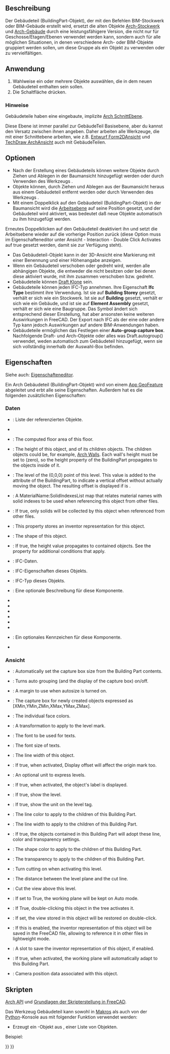 <languages/>

{{Docnav/de
|
|
|[[Arch_Workbench/de|Arch]]
|IconL=
|IconR=
|IconC=Workbench_Arch.svg
}}

<div class="mw-translate-fuzzy">
{{VeryImportantMessage|DIESER BEFEHL IST VERALTET<br>
Er steht in {{VersionPlus/de|1.0}} nicht zur Verfügung. Stattdessen kann [[Arch_Floor/de|Arch Stockwerk]] verwendet werden.}}
</div>

{{GuiCommand/de
|Name=Arch BuildingPart
|Name/de=Arch Gebäudeteil
|MenuLocation=Arch → Gebäudeteil, 3D/BIM → Level
|Workbenches=[[Arch_Workbench/de|Arch]]
|Version=0.18
|SeeAlso=[[Arch_Building/de|Arch Gebäude]], [[Arch_Site/de|Arch Grundstück]]
}}

<span id="Description"></span>
==Beschreibung==

<div class="mw-translate-fuzzy">
Der Gebäudeteil (BuildingPart-Objekt), der mit den Befehlen BIM-Stockwerk oder BIM-Gebäude erstellt wird, ersetzt die alten Objekte [[Arch_Floor/de|Arch-Stockwerk]] und [[Arch_Building/de|Arch-Gebäude]] durch eine leistungsfähigere Version, die nicht nur für Geschosse/Etagen/Ebenen verwendet werden kann, sondern auch für alle möglichen Situationen, in denen verschiedene Arch- oder BIM-Objekte gruppiert werden sollen, um diese Gruppe als ein Objekt zu verwenden oder zu vervielfältigen.
</div>

<span id="Usage"></span>
==Anwendung==

# Wahlweise ein oder mehrere Objekte auswählen, die in dem neuen Gebäudeteil enthalten sein sollen.
# Die Schaltfläche {{Button|[[Image:Arch BuildingPart.svg|16px]] [[Arch_BuildingPart/de|Arch Gebäudeteil]]}} drücken.

<span id="Notes"></span>
=== Hinweise ===

Gebäudeteile haben eine eingebaute, implizite [[Arch_SectionPlane/de|Arch SchnittEbene]].

Diese Ebene ist immer parallel zur GebäudeTeil Basisebene, aber du kannst den Versatz zwischen ihnen angeben. Daher arbeiten alle Werkzeuge, die mit einer Schnittebene arbeiten, wie z.B. [[Draft_Shape2DView/de|Entwurf Form2DAnsicht]] und [[TechDraw_ArchView/de|TechDraw ArchAnsicht]] auch mit GebäudeTeilen.

<span id="Options"></span>
==Optionen==

* Nach der Erstellung eines Gebäudeteils können weitere Objekte durch Ziehen und Ablegen in der Baumansicht hinzugefügt werden oder durch Verwenden des Werkzeugs {{Button|[[Image:Arch Add.svg|16px]] [[Arch_Add/de|Arch Hinzufügen]]}}.
* Objekte können, durch Ziehen und Ablegen aus der Baumansicht heraus aus einem Gebäudeteil entfernt werden oder durch Verwenden des Werkzeugs {{Button|[[Image:Arch Remove.svg|16px]] [[Arch_Remove/de|Arch Entfernen]]}}.
* Mit einem Doppelklick auf den Gebäudeteil (BuildingPart-Objekt) in der Baumansicht wird die [[Draft_SelectPlane/de|Arbeitsebene]] auf seine Position gesetzt, und der Gebäudeteil wird aktiviert, was bedeutet daß neue Objekte automatisch zu ihm hinzugefügt werden.
Erneutes Doppelklicken auf den Gebäudeteil deaktiviert ihn und setzt die Arbeitsebene wieder auf die vorherige Position zurück (diese Option muss im Eigenschafteneditor unter Ansicht - Interaction - Double Click Activates auf true gesetzt werden, damit sie zur Verfügung steht).
* Das Gebäudeteil-Objekt kann in der 3D-Ansicht eine Markierung mit einer Benennung und einer Höhenangabe anzeigen.
* Wenn ein Gebäudeteil verschoben oder gedreht wird, werden alle abhängigen Objekte, die entweder die {{PropertyData/de|Move With Host}} nicht besitzen oder bei denen diese aktiviert wurde, mit ihm zusammen verschoben bzw. gedreht.
* Gebäudeteile können [[Draft_Clone/de|Draft Klone]] sein.
* Gebäudeteile können jeden IFC-Typ annehmen. Ihre Eigenschaft '''Ifc Type''' bestimmt ihre Verwendung. Ist sie auf '''Building Storey''' gesetzt, verhält er sich wie ein Stockwerk. Ist sie auf '''Building''' gesetzt, verhält er sich wie ein Gebäude, und ist sie auf '''Element Assembly''' gesetzt, verhält er sich wie eine Baugruppe. Das Symbol ändert sich entsprechend dieser Einstellung, hat aber ansonsten keine weiteren Auswirkungen in FreeCAD. Der Export nach IFC als der eine oder andere Typ kann jedoch Auswirkungen auf andere BIM-Anwendungen haben.
* Gebäudeteile ermöglichen das Festlegen einer '''Auto-group capture box'''. Nachfolgende Draft- und Arch-Objekte oder alles was Draft.autogroup() verwendet, weden automatisch zum Gebäudeteil hinzugefügt, wenn sie sich vollständig innerhalb der Auswahl-Box befinden. {{Version/de|0.20}}

<span id="Properties"></span>
==Eigenschaften==

Siehe auch: [[Property_editor/de|Eigenschafteneditor]].

Ein Arch Gebäudeteil (BuildingPart-Objekt) wird von einem [[App_GeoFeature/de|App GeoFeature]] abgeleitet und erbt alle seine Eigenschaften. Außerdem hat es die folgenden zusätzlichen Eigenschaften:

<span id="Data"></span>
===Daten===

{{TitleProperty|Basis}}

* {{PropertyData/de|Group|LinkList}}: Liste der referenzierten Objekte.
* {{PropertyData/de|_ Group Touched|Bool|Hidden}}

{{TitleProperty|Building Part}}

* {{PropertyData|Area|Area}}: The computed floor area of this floor.
* {{PropertyData|Height|Length}}: The height of this object, and of its children objects. The children objects could be, for example, [[Arch Wall|Arch Walls]]. Each wall's height must be set to {{incode|0}} (zero), so the height property of the BuildingPart propagates to the objects inside of it.
* {{PropertyData|Level Offset|Length}}: The level of the (0,0,0) point of this level. This value is added to the {{incode|Placement.Base.z}} attribute of the BuildingPart, to indicate a vertical offset without actually moving the object. The resulting offset is displayed if {{PropertyView|Show Level}} is {{TRUE}}.
* {{PropertyData|Materials Table|Map|Hidden}}: A MaterialName:SolidIndexesList map that relates material names with solid indexes to be used when referencing this object from other files.
* {{PropertyData|Only Solids|Bool}}: If true, only solids will be collected by this object when referenced from other files.
* {{PropertyData|Saved Inventor|FileIncluded|Hidden}}: This property stores an inventor representation for this object.
* {{PropertyData|Shape|PartShape|Hidden}}: The shape of this object.

{{TitleProperty|Children}}

* {{PropertyData|Height Propagate|Bool}}: If true, the height value propagates to contained objects. See the {{PropertyData|Height}} property for additional conditions that apply.

{{TitleProperty|IFC}}

* {{PropertyData/de|Ifc Data|Map|Hidden}}: IFC-Daten.
* {{PropertyData/de|Ifc Properties|Map|Hidden}}: IFC-Eigenschaften dieses Objekts.
* {{PropertyData/de|Ifc Type|Enumeration}}: IFC-Typ dieses Objekts.

{{TitleProperty|IFC Attributes}}

* {{PropertyData/de|Description|String}}: Eine optionale Beschreibung für diese Komponente.
* {{PropertyData/de|Global Id|String}}
* {{PropertyData/de|Object Type|String}}
* {{PropertyData/de|Overall Height|Length}}
* {{PropertyData/de|Overall Width|Length}}
* {{PropertyData/de|Partitioning Type|Enumeration}}
* {{PropertyData/de|Predefined Type|Enumeration}}
* {{PropertyData/de|Tag|String}}: Ein optionales Kennzeichen für diese Komponente.
* {{PropertyData/de|User Defined Partitioning Type|String}}

<span id="View"></span>
===Ansicht===

{{TitleProperty|Auto Group}}

* {{PropertyView|Autogroup Autosize|Bool}}: Automatically set the capture box size from the Building Part contents. {{Version|0.20}}
* {{PropertyView|Autogroup Box|Bool}}: Turns auto grouping (and the display of the capture box) on/off. {{Version|0.20}}
* {{PropertyView|Autogroup Margin|Length}}: A margin to use when autosize is turned on. {{Version|0.20}}
* {{PropertyView|Autogroup Size|IntegerList}}: The capture box for newly created objects expressed as [XMin,YMin,ZMin,XMax,YMax,ZMax]. {{Version|0.20}}

{{TitleProperty|Building Part}}

* {{PropertyView|Diffuse Color|ColorList|Hidden}}: The individual face colors.
* {{PropertyView|Display Offset|Placement}}: A transformation to apply to the level mark.
* {{PropertyView|Font Name|Font}}: The font to be used for texts.
* {{PropertyView|Font Size|Length}}: The font size of texts.
* {{PropertyView|Line Width|Float}}: The line width of this object.
* {{PropertyView|Origin Offset|Bool}}: If true, when activated, Display offset will affect the origin mark too.
* {{PropertyView|Override Unit|String}}: An optional unit to express levels.
* {{PropertyView|Show Label|Bool}}: If true, when activated, the object's label is displayed.
* {{PropertyView|Show Level|Bool}}: If true, show the level.
* {{PropertyView|Show Unit|Bool}}: If true, show the unit on the level tag.

{{TitleProperty|Children}}

* {{PropertyView|Children Line Color|Color}}: The line color to apply to the children of this Building Part.
* {{PropertyView|Children Line Width|Float}}: The line width to apply to the children of this Building Part.
* {{PropertyView|Children Override|Bool}}: If true, the objects contained in this Building Part will adopt these line, color and transparency settings.
* {{PropertyView|Children Shape Color|Color}}: The shape color to apply to the children of this Building Part.
* {{PropertyView|Children Transparency|Percent}}: The transparency to apply to the children of this Building Part.

{{TitleProperty|Clip}}

* {{PropertyView|Auto Cut View|Bool}}: Turn cutting on when activating this level.
* {{PropertyView|Cut Margin|Length}}: The distance between the level plane and the cut line.
* {{PropertyView|Cut View|Bool}}: Cut the view above this level.

{{TitleProperty|Interactions}}

* {{PropertyView|Auto Working Plane|Bool}}: If set to True, the working plane will be kept on Auto mode.
* {{PropertyView|Double Click Activates|Bool}}: If True, double-clicking this object in the tree activates it.
* {{PropertyView|Restore View|Bool}}: If set, the view stored in this object will be restored on double-click.
* {{PropertyView|Save Inventor|Bool}}: If this is enabled, the inventor representation of this object will be saved in the FreeCAD file, allowing to reference it in other files in lightweight mode.
* {{PropertyView|Saved Inventor|FileIncluded|Hidden}}: A slot to save the inventor representation of this object, if enabled.
* {{PropertyView|Set Working Plane|Bool}}: If true, when activated, the working plane will automatically adapt to this Building Part.
* {{PropertyView|View Data|FloatList|Hidden}}: Camera position data associated with this object.

<span id="Scripting"></span>
==Skripten==

{{Emphasis|Siehe auch:}} [[Arch_API/de|Arch API]] und [[FreeCAD_Scripting_Basics/de|Grundlagen der Skripterstellung in FreeCAD]].

Das Werkzeug Gebäudeteil kann sowohl in [[macros/de|Makros]] als auch von der [[Python/de|Python]]-Konsole aus mit folgender Funktion verwendet werden:

{{Code|code=
BuildingPart = makeBuildingPart(objectslist=None)
}}

* Erzeugt ein {{incode|Building}}-Objekt aus {{incode|objectslist}}, einer Liste von Objekten.

Beispiel:
{{Code|code=
import FreeCAD, Draft, Arch

p1 = FreeCAD.Vector(0, 0, 0)
p2 = FreeCAD.Vector(2000, 0, 0)
baseline = Draft.makeLine(p1, p2)
baseline2 = Draft.makeLine(p1, -1*p2)

Wall1 = Arch.makeWall(baseline, length=None, width=150, height=2000)
Wall2 = Arch.makeWall(baseline2, length=None, width=150, height=1800)
FreeCAD.ActiveDocument.recompute()

BuildingPart = Arch.makeBuildingPart([Wall1, Wall2])

Floor = Arch.makeFloor([BuildingPart])
Building = Arch.makeBuilding([Floor])
Site = Arch.makeSite(Building)
FreeCAD.ActiveDocument.recompute()
}}


{{Docnav/de
|
|
|[[Arch_Workbench/de|Arch]]
|IconL=
|IconR=
|IconC=Workbench_Arch.svg
}}

{{BIM_Tools_navi{{#translation:}}}}
{{Userdocnavi{{#translation:}}}}